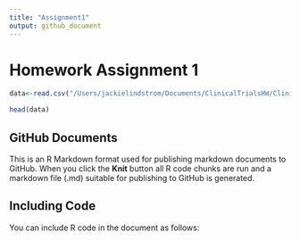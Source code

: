 ```yaml
---
title: "Assignment1"
output: github_document
---
```


# Homework Assignment 1 


```r
data<-read.csv("/Users/jackielindstrom/Documents/ClinicalTrialsHW/ClinicalTrials/homework1data.csv")
```

```r
head(data)
```

## GitHub Documents

This is an R Markdown format used for publishing markdown documents to GitHub. When you click the **Knit** button all R code chunks are run and a markdown file (.md) suitable for publishing to GitHub is generated.

## Including Code

You can include R code in the document as follows:
